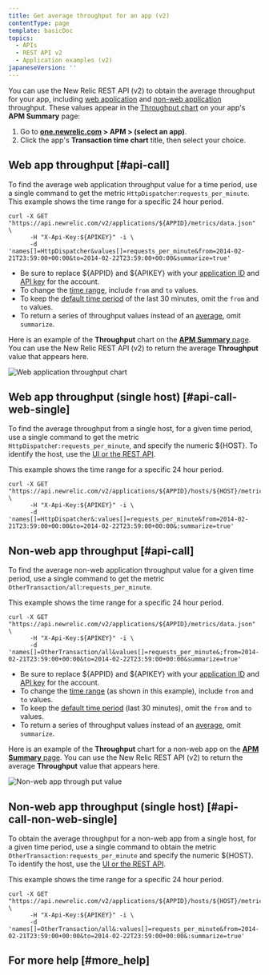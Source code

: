 ```yaml
---
title: Get average throughput for an app (v2)
contentType: page
template: basicDoc
topics:
  - APIs
  - REST API v2
  - Application examples (v2)
japaneseVersion: ''
---
```


You can use the New Relic REST API (v2) to obtain the average throughput for your app, including [web application](/docs/using-new-relic/welcome-new-relic/getting-started/glossary#transaction) and [non-web application](/docs/using-new-relic/welcome-new-relic/getting-started/glossary#non-web-transaction) throughput. These values appear in the [Throughput chart](https://docs.newrelic.com/docs/apm/applications-menu/monitoring/apm-overview-page-view-transaction-apdex-usage-data#overview_charts) on your app's **APM Summary** page:

1. Go to **[one.newrelic.com](http://one.newrelic.com) > APM > (select an app)**.
2. Click the app's **Transaction time chart** title, then select your choice.

## Web app throughput [#api-call]

To find the average web application throughput value for a time period, use a single command to get the metric `HttpDispatcher`:`requests_per_minute`. This example shows the time range for a specific 24 hour period.

```
curl -X GET "https://api.newrelic.com/v2/applications/${APPID}/metrics/data.json" \
      -H "X-Api-Key:${APIKEY}" -i \
      -d 'names[]=HttpDispatcher&values[]=requests_per_minute&from=2014-02-21T23:59:00+00:00&to=2014-02-22T23:59:00+00:00&summarize=true'
```

* Be sure to replace $&#x7B;APPID} and $&#x7B;APIKEY} with your [application ID](/docs/apm/apis/requirements/identification-code) and [API key](/docs/apis/rest-api-v2/requirements/rest-api-key) for the account.
* To change the [time range](/docs/apm/apis/requirements/extracting-metric-data), include `from` and `to` values.
* To keep the [default time period](/docs/apm/apis/api-v2-examples/specifying-time-range-api-v2) of the last 30 minutes, omit the `from` and `to` values.
* To return a series of throughput values instead of an [average](/docs/apm/apis/requirements/calculating-average-metric-values-summarize), omit `summarize`.

Here is an example of the **Throughput** chart on the [**APM Summary** page](/docs/apm/applications-menu/monitoring/applications-overview-dashboard). You can use the New Relic REST API (v2) to return the average **Throughput** value that appears here.

![Web application throughput chart](./images/Web_app_throughput.png "Web_app_throughput.png")

## Web app throughput (single host) [#api-call-web-single]

To find the average throughput from a single host, for a given time period, use a single command to get the metric `HttpDispatche`r`:requests_per_minute`, and specify the numeric $&#x7B;HOST}. To identify the host, use the [UI or the REST API](/docs/apis/rest-api-v2/requirements/listing-host-instance-application-server-ids#locating_host_id).

This example shows the time range for a specific 24 hour period.

```
curl -X GET "https://api.newrelic.com/v2/applications/${APPID}/hosts/${HOST}/metrics/data.json" \
      -H "X-Api-Key:${APIKEY}" -i \
      -d 'names[]=HttpDispatcher&:values[]=requests_per_minute&from=2014-02-21T23:59:00+00:00&to=2014-02-22T23:59:00+00:00&:summarize=true'
```

## Non-web app throughput [#api-call]

To find the average non-web application throughput value for a given time period, use a single command to get the metric `OtherTransaction/all`:`requests_per_minute`.

This example shows the time range for a specific 24 hour period.

```
curl -X GET "https://api.newrelic.com/v2/applications/${APPID}/metrics/data.json" \
      -H "X-Api-Key:${APIKEY}" -i \
      -d 'names[]=OtherTransaction/all&values[]=requests_per_minute&;from=2014-02-21T23:59:00+00:00&to=2014-02-22T23:59:00+00:00&summarize=true'
```

* Be sure to replace $&#x7B;APPID} and $&#x7B;APIKEY} with your [application ID](/docs/apm/apis/requirements/identification-code) and [API key](/docs/apis/rest-api-v2/requirements/rest-api-key) for the account.
* To change the [time range](/docs/apm/apis/requirements/extracting-metric-data) (as shown in this example), include `from` and `to` values.
* To keep the [default time period](/docs/apm/apis/api-v2-examples/specifying-time-range-api-v2) (last 30 minutes), omit the `from` and `to` values.
* To return a series of throughput values instead of an [average](/docs/apm/apis/requirements/calculating-average-metric-values-summarize), omit `summarize`.

Here is an example of the **Throughput** chart for a non-web app on the [**APM Summary** page](/docs/apm/applications-menu/monitoring/applications-overview-dashboard). You can use the New Relic REST API (v2) to return the average **Throughput** value that appears here.

![Non-web app through put value](./images/Non-web_app_throughput.png "Non-web_app_throughput.png")

## Non-web app throughput (single host) [#api-call-non-web-single]

To obtain the average throughput for a non-web app from a single host, for a given time period, use a single command to obtain the metric `OtherTransaction:requests_per_minute` and specify the numeric $&#x7B;HOST}. To identify the host, use the [UI or the REST API](/docs/apis/rest-api-v2/requirements/listing-host-instance-application-server-ids#locating_host_id).

This example shows the time range for a specific 24 hour period.

```
curl -X GET "https://api.newrelic.com/v2/applications/${APPID}/hosts/${HOST}/metrics/data.json" \
      -H "X-Api-Key:${APIKEY}" -i \
      -d 'names[]=OtherTransaction/all&:values[]=requests_per_minute&from=2014-02-21T23:59:00+00:00&to=2014-02-22T23:59:00+00:00&:summarize=true'
```

## For more help [#more_help]
